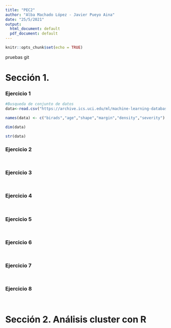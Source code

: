 ```yaml
---
title: "PEC2"
author: "Alba Machado López - Javier Pueyo Aina"
date: "25/5/2021"
output:
  html_document: default
  pdf_document: default
---
```


```r
knitr::opts_chunk$set(echo = TRUE)
```

pruebas git

# Sección 1.

### Ejercicio 1

```r
#Busqueda de conjunto de datos
data<-read.csv("https://archive.ics.uci.edu/ml/machine-learning-databases/mammographic-masses/mammographic_masses.data",stringsAsFactors = FALSE,header=T,sep=",")

names(data) <- c("birads","age","shape","margin","density","severity")
```

```r
dim(data)
```

```r
str(data)
```



### Ejercicio 2

```r

```

```r

```

### Ejercicio 3

```r

```

```r

```

### Ejercicio 4

```r

```

```r

```

### Ejercicio 5

```r

```

```r

```

### Ejercicio 6

```r

```

```r

```

### Ejercicio 7

```r

```

```r

```

### Ejercicio 8

```r

```

```r

```


# Sección 2. Análisis cluster con R


```r

```


```r

```

